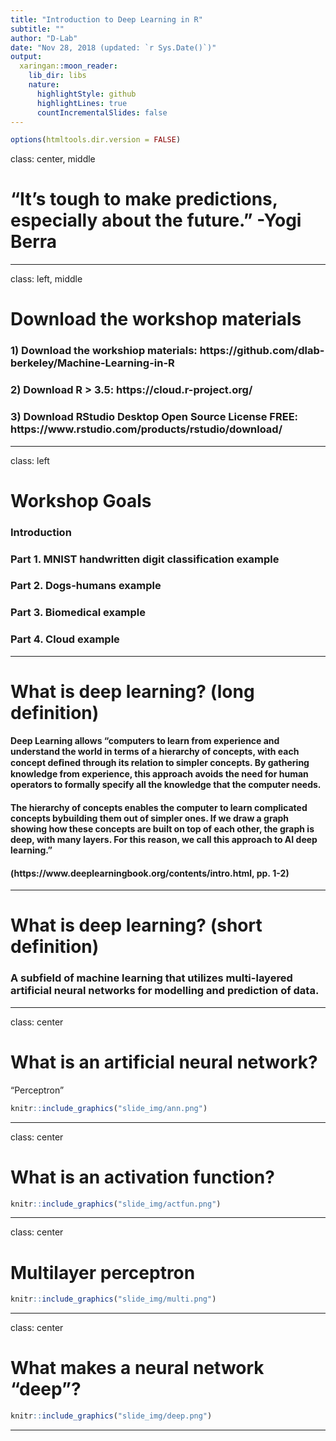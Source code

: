 ```yaml
---
title: "Introduction to Deep Learning in R"
subtitle: ""
author: "D-Lab"
date: "Nov 28, 2018 (updated: `r Sys.Date()`)"
output:
  xaringan::moon_reader:
    lib_dir: libs
    nature:
      highlightStyle: github
      highlightLines: true
      countIncrementalSlides: false
---
```


```r
options(htmltools.dir.version = FALSE)
```

class: center, middle

# "It’s tough to make predictions, especially about the future." -Yogi Berra

---

class: left, middle

# Download the workshop materials 

### 1) Download the workshiop materials: https://github.com/dlab-berkeley/Machine-Learning-in-R  

### 2) Download R > 3.5: https://cloud.r-project.org/  

### 3) Download RStudio Desktop Open Source License FREE: https://www.rstudio.com/products/rstudio/download/

---

class: left

# Workshop Goals

### Introduction  
### Part 1. MNIST handwritten digit classification example  
### Part 2. Dogs-humans example  
### Part 3. Biomedical example  
### Part 4. Cloud example

---

# What is deep learning? (long definition)

#### Deep Learning allows "computers to learn from experience and understand the world in terms of a hierarchy of concepts, with each concept deﬁned through its relation to simpler concepts. By gathering knowledge from experience, this approach avoids the need for human operators to formally specify all the knowledge that the computer needs.  

#### The hierarchy of concepts enables the computer to learn complicated concepts bybuilding them out of simpler ones. If we draw a graph showing how these concepts are built on top of each other, the graph is deep, with many layers. For this reason, we call this approach to AI deep learning."  

#### (https://www.deeplearningbook.org/contents/intro.html, pp. 1-2)

---

# What is deep learning? (short definition)

### A subfield of machine learning that utilizes multi-layered artificial neural networks for modelling and prediction of data. 

---

class: center

# What is an artificial neural network? 

"Perceptron"
```r
knitr::include_graphics("slide_img/ann.png")
```

---

class: center

# What is an activation function?

```r
knitr::include_graphics("slide_img/actfun.png")
```

---

class: center

# Multilayer perceptron

```r
knitr::include_graphics("slide_img/multi.png")
```

---

class: center

# What makes a neural network "deep"?

```r
knitr::include_graphics("slide_img/deep.png")
```

---